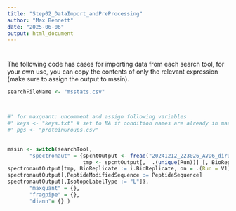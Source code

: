 ```yaml
---
title: "Step02_DataImport_andPreProcessing"
author: "Max Bennett"
date: "2025-06-06"
output: html_document
---
```


#

The following code has cases for importing data from each search tool, for your own use, you can copy the contents of only the relevant expression (make sure to assign the output to mssin).

```r
searchFileName <- "msstats.csv"



#' for maxquant: uncomment and assign following variables 
#' keys <- "keys.txt" # set to NA if condition names are already in maxquant evidence file
#' pgs <- "proteinGroups.csv"

  
mssin <- switch(searchTool,
       "spectronaut" = {spcntOutput <- fread("20241212_223026_AVD6_dirDIA_cEX_MSFormatReport.tsv")
                        tmp <- spcntOutput[,  .(unique(Run))] [, BioReplicate := 1:nun(V1)] #make sure all bioreps are unique so msstats doesn't calculate 
spectronautOutput[tmp, BioReplicate := i.BioReplicate, on = .(Run = V1)]
spectronautOutput[,PeptideModifiedSequence := PeptideSequence]
spectronautOutput[,IsotopeLabelType := "L"]}, 
       "maxquant" = {}, 
       "fragpipe" = {}, 
       "diann"= {} )


```